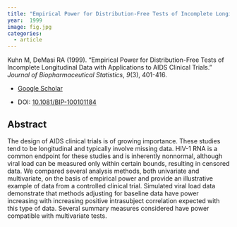 ```yaml
---
title: "Empirical Power for Distribution-Free Tests of Incomplete Longitudinal Data with Applications to AIDS Clinical Trials"
year:  1999 
image: fig.jpg
categories:
  - article
---
```


Kuhn M, DeMasi RA (1999). “Empirical Power for Distribution-Free Tests of Incomplete Longitudinal Data with Applications to AIDS Clinical Trials.” _Journal of Biopharmaceutical Statistics_, *9*(3), 401-416.

- [Google Scholar](https://scholar.google.com/scholar?hl=en&as_sdt=0%2C7&q=Empirical+Power+for+Distribution+Free+Tests+of+Incomplete+Longitudinal+Data+with+Applications+to+AIDS+Clinical+Trials1999&btnG=) 

- DOI: [10.1081/BIP-100101184](https://doi.org/10.1081/BIP-100101184)


## Abstract

The design of AIDS clinical trials is of growing importance. These studies tend to be longitudinal and typically involve missing data. HIV-1 RNA is a common endpoint for these studies and is inherently nonnormal, although viral load can be measured only within certain bounds, resulting in censored data. We compared several analysis methods, both univariate and multivariate, on the basis of empirical power and provide an illustrative example of data from a controlled clinical trial. Simulated viral load data demonstrate that methods adjusting for baseline data have power increasing with increasing positive intrasubject correlation expected with this type of data. Several summary measures considered have power compatible with multivariate tests.

